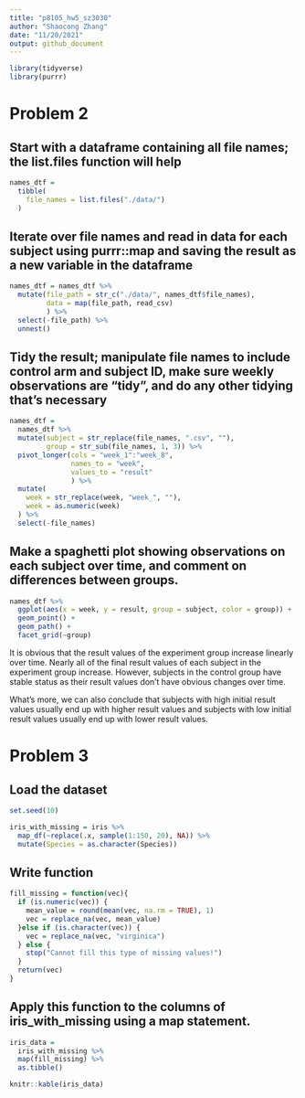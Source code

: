 ```yaml
---
title: "p8105_hw5_sz3030"
author: "Shaocong Zhang"
date: "11/20/2021"
output: github_document
---
```


```r
library(tidyverse)
library(purrr)
```

# Problem 2

## Start with a dataframe containing all file names; the list.files function will help

```r
names_dtf = 
  tibble(
    file_names = list.files("./data/")
  )
```

## Iterate over file names and read in data for each subject using purrr::map and saving the result as a new variable in the dataframe

```r
names_dtf = names_dtf %>%
  mutate(file_path = str_c("./data/", names_dtf$file_names),
         data = map(file_path, read_csv)
         ) %>%
  select(-file_path) %>%
  unnest()
```

## Tidy the result; manipulate file names to include control arm and subject ID, make sure weekly observations are “tidy”, and do any other tidying that’s necessary

```r
names_dtf = 
  names_dtf %>%
  mutate(subject = str_replace(file_names, ".csv", ""),
         group = str_sub(file_names, 1, 3)) %>% 
  pivot_longer(cols = "week_1":"week_8",
               names_to = "week", 
               values_to = "result"
               ) %>% 
  mutate(
    week = str_replace(week, "week_", ""),
    week = as.numeric(week)
  ) %>%
  select(-file_names)
```

## Make a spaghetti plot showing observations on each subject over time, and comment on differences between groups.

```r
names_dtf %>% 
  ggplot(aes(x = week, y = result, group = subject, color = group)) + 
  geom_point() + 
  geom_path() + 
  facet_grid(~group)
```

It is obvious that the result values of the experiment group increase linearly over time. Nearly all of the final result values of each subject in the experiment group increase. However, subjects in the control group have stable status as their result values don't have obvious changes over time.

What's more, we can also conclude that subjects with high initial result values usually end up with higher result values and subjects with low initial result values usually end up with lower result values.

# Problem 3

## Load the dataset

```r
set.seed(10)

iris_with_missing = iris %>% 
  map_df(~replace(.x, sample(1:150, 20), NA)) %>%
  mutate(Species = as.character(Species))
```

## Write function

```r
fill_missing = function(vec){
  if (is.numeric(vec)) {
    mean_value = round(mean(vec, na.rm = TRUE), 1)
    vec = replace_na(vec, mean_value)
  }else if (is.character(vec)) {
    vec = replace_na(vec, "virginica")
  } else {
    stop("Cannot fill this type of missing values!")
  }
  return(vec)
}
```

## Apply this function to the columns of iris_with_missing using a map statement.

```r
iris_data = 
  iris_with_missing %>%
  map(fill_missing) %>%
  as.tibble()

knitr::kable(iris_data)
```

